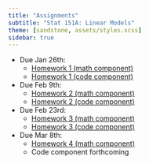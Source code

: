 ```yaml
---
title: "Assignments"
subtitle: "Stat 151A: Linear Models"
theme: [sandstone, assets/styles.scss]
sidebar: true
---
```



- Due Jan 26th:
    - [Homework 1 (math component)](hw1_math.qmd)
    - [Homework 1 (code component)](hw1_code.qmd)

- Due Feb 9th:
    - [Homework 2 (math component)](hw2_math.qmd)
    - [Homework 2 (code component)](hw2_code.qmd)

- Due Feb 23rd:
    - [Homework 3 (math component)](hw3_math.qmd)
    - [Homework 3 (code component)](hw3_code.qmd)

- Due Mar 8th:
    - [Homework 4 (math component)](hw4_math.qmd)
    - Code component forthcoming
